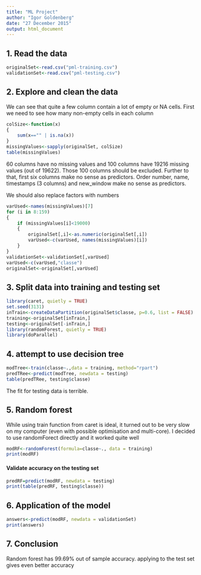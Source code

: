 ```yaml
---
title: "ML Project"
author: "Igor Goldenberg"
date: "27 December 2015"
output: html_document
---
```


## 1. Read the data  
```r
originalSet<-read.csv("pml-training.csv")
validationSet<-read.csv("pml-testing.csv")
```

## 2. Explore and clean the data  
  We can see that quite a few column contain a lot of empty or NA cells. First we need to see how many non-empty cells in each column
```r
colSize<-function(x)
{
	sum(x=="" | is.na(x))
}
missingValues<-sapply(originalSet, colSize)
table(missingValues)
```
60 columns have no missing values and 100 columns have 19216 missing values (out of 19622). Those 100 columns should be excluded.
Further to that, first six columns make no sense as predictors. Order number, name, timestamps (3 columns) and new_window make no sense as predictors.

We should also replace factors with numbers

```r
varUsed<-names(missingValues)[7]
for (i in 8:159)
{
	if (missingValues[i]<19000)
	{
		originalSet[,i]<-as.numeric(originalSet[,i])
		varUsed<-c(varUsed, names(missingValues)[i])
	}
}
validationSet<-validationSet[,varUsed]
varUsed<-c(varUsed,"classe")
originalSet<-originalSet[,varUsed]
```

## 3. Split data into training and testing set
```r
library(caret, quietly = TRUE)
set.seed(3131)
inTrain<-createDataPartition(originalSet$classe, p=0.6, list = FALSE)
training<-originalSet[inTrain,]
testing<-originalSet[-inTrain,]
library(randomForest, quietly = TRUE)
library(doParallel)
```

## 4. attempt to use decision tree
```r
modTree<-train(classe~.,data = training, method="rpart")
predTRee<-predict(modTree, newdata = testing)
table(predTRee, testing$classe)

```
The fit for testing data is terrible.

## 5. Random forest
While using train function from caret is ideal, it turned out to be very slow on my computer (even with possible optimisation and multi-core). I decided to use randomForect directly and it worked quite well

```r
modRF<-randomForest(formula=classe~., data = training)
print(modRF)
```

#### Validate accuracy on the testing set
```r
predRF=predict(modRF, newdata = testing)
print(table(predRF, testing$classe))
```

## 6. Application of the model
```r
answers<-predict(modRF, newdata = validationSet)
print(answers)
```

## 7. Conclusion
Random forest has 99.69% out of sample accuracy.
applying to the test set gives even better accuracy